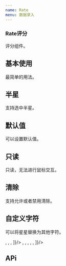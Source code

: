 ```yaml
---
name: Rate
menu: 数据录入
---
```



### Rate评分
<p>评分组件。</p>

## 基本使用
<p>最简单的用法。</p>

<Playground>
    <div className="basis">
       <Rate />
    </div>
</Playground>


## 半星
<p>支持选中半星。</p>

<Playground>
    <div className="basis">
       <Rate allowHalf/>
    </div>
</Playground>

## 默认值
<p>可以设置默认值。</p>

<Playground>
    <div className="basis">
       <Rate defaultValue={2}/>
       <Rate defaultValue={2.5} allowHalf/>
    </div>
</Playground>

## 只读
<p>只读，无法进行鼠标交互。</p>

<Playground>
    <div className="basis">
       <Rate defaultValue={4} disabled/>
       <Rate defaultValue={1.5} allowHalf disabled/>
    </div>
</Playground>

## 清除
<p>支持允许或者禁用清除。</p>

<Playground>
    <div className="basis">
       <Rate defaultValue={4} allowClear/>
       <Rate defaultValue={1.5} allowHalf allowClear/>
    </div>
</Playground>

## 自定义字符
<p>可以将星星替换为其他字符。</p>

<Playground>
    <div className="basis">
       <Rate defaultValue={4} character={[
          <Icon name="smile-fill" />,
          <Icon name="smile-fill" />,
          <Icon name="smile-fill" />,
       ]}/>
       <Rate defaultValue={1.5} allowHalf allowClear character={[
          <Icon name="vip-fill" />,
          <Icon name="vip-fill" />,
          <Icon name="vip-fill" />,
          <Icon name="vip-fill" />,
          <Icon name="vip-fill" />,
       ]}/>
    </div>
</Playground>


## APi

<Api/>



